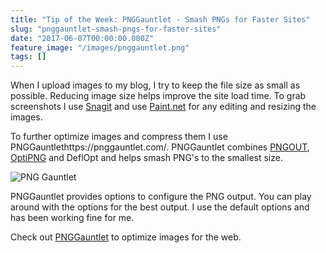 ```yaml
---
title: "Tip of the Week: PNGGauntlet - Smash PNGs for Faster Sites"
slug: "pnggauntlet-smash-pngs-for-faster-sites"
date: "2017-06-07T00:00:00.000Z"
feature_image: "/images/pnggauntlet.png"
tags: []
---
```


When I upload images to my blog, I try to keep the file size as small as possible. Reducing image size helps improve the site load time. To grab screenshots I use [Snagit](__GHOST_URL__/blog/screenshots-with-snagit/) and use [Paint.net](__GHOST_URL__/blog/paint-dot-net/) for any editing and resizing the images.

To further optimize images and compress them I use PNGGauntlethttps://pnggauntlet.com/. PNGGauntlet combines [PNGOUT](http://advsys.net/ken/util/pngout.htm), [OptiPNG](http://optipng.sourceforge.net/) and DeflOpt and helps smash PNG's to the smallest size.

![PNG Gauntlet](/images/pnggauntlet.png)

PNGGauntlet provides options to configure the PNG output. You can play around with the options for the best output. I use the default options and has been working fine for me.

Check out [PNGGauntlet](https://pnggauntlet.com/) to optimize images for the web.
